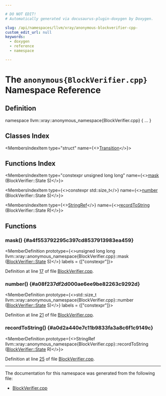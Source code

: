 ```yaml
---

# DO NOT EDIT!
# Automatically generated via docusaurus-plugin-doxygen by Doxygen.

slug: /api/namespaces/llvm/xray/anonymous-blockverifier-cpp-
custom_edit_url: null
keywords:
  - doxygen
  - reference
  - namespace

---
```





# The `anonymous{BlockVerifier.cpp}` Namespace Reference

<DoxygenPage pluginConfig={pluginConfig}>



## Definition

<CodeBlock>namespace llvm::xray::anonymous&#95;namespace&#123;BlockVerifier.cpp&#125; &#123; ... &#125;</CodeBlock>

## Classes Index

<MembersIndex>

<MembersIndexItem
  type="struct"
  name={<><a href="/docs/api/structs/llvm/xray/anonymous-namespace-blockverifier-cpp-/transition">Transition</a></>}>
</MembersIndexItem>

</MembersIndex>

## Functions Index

<MembersIndex>

<MembersIndexItem
  type="constexpr unsigned long long"
  name={<><a href="#a4f553792295c397cd8537913983ea459">mask</a> (BlockVerifier::State S)</>}>
</MembersIndexItem>

<MembersIndexItem
  type={<>constexpr std::size&#95;t</>}
  name={<><a href="#a08f237df2d000ae6ee9be82263c9292d">number</a> (BlockVerifier::State S)</>}>
</MembersIndexItem>

<MembersIndexItem
  type={<><a href="/docs/api/classes/llvm/stringref">StringRef</a></>}
  name={<><a href="#a0d2a440e7c11b9833fa3a8c6f1c9149c">recordToString</a> (BlockVerifier::State R)</>}>
</MembersIndexItem>

</MembersIndex>


<SectionDefinition>

## Functions

### mask() {#a4f553792295c397cd8537913983ea459}

<MemberDefinition
  prototype={<>unsigned long long llvm::xray::anonymous&#95;namespace&#123;BlockVerifier.cpp&#125;::mask (<a href="/docs/api/classes/llvm/xray/blockverifier/#a59694dabdf15b05a6ed96e3d6395921a">BlockVerifier::State</a> S)</>}
  labels = {["constexpr"]}>

Definition at line <a href="/docs/api/files/lib/lib/xray/blockverifier-cpp/#l00017">17</a> of file <a href="/docs/api/files/lib/lib/xray/blockverifier-cpp">BlockVerifier.cpp</a>.
</MemberDefinition>

### number() {#a08f237df2d000ae6ee9be82263c9292d}

<MemberDefinition
  prototype={<>std::size&#95;t llvm::xray::anonymous&#95;namespace&#123;BlockVerifier.cpp&#125;::number (<a href="/docs/api/classes/llvm/xray/blockverifier/#a59694dabdf15b05a6ed96e3d6395921a">BlockVerifier::State</a> S)</>}
  labels = {["constexpr"]}>

Definition at line <a href="/docs/api/files/lib/lib/xray/blockverifier-cpp/#l00021">21</a> of file <a href="/docs/api/files/lib/lib/xray/blockverifier-cpp">BlockVerifier.cpp</a>.
</MemberDefinition>

### recordToString() {#a0d2a440e7c11b9833fa3a8c6f1c9149c}

<MemberDefinition
  prototype={<>StringRef llvm::xray::anonymous&#95;namespace&#123;BlockVerifier.cpp&#125;::recordToString (<a href="/docs/api/classes/llvm/xray/blockverifier/#a59694dabdf15b05a6ed96e3d6395921a">BlockVerifier::State</a> R)</>}>

Definition at line <a href="/docs/api/files/lib/lib/xray/blockverifier-cpp/#l00025">25</a> of file <a href="/docs/api/files/lib/lib/xray/blockverifier-cpp">BlockVerifier.cpp</a>.
</MemberDefinition>

</SectionDefinition>

<hr/>

The documentation for this namespace was generated from the following file:

<ul>
<li><a href="/docs/api/files/lib/lib/xray/blockverifier-cpp">BlockVerifier.cpp</a></li>
</ul>

</DoxygenPage>
